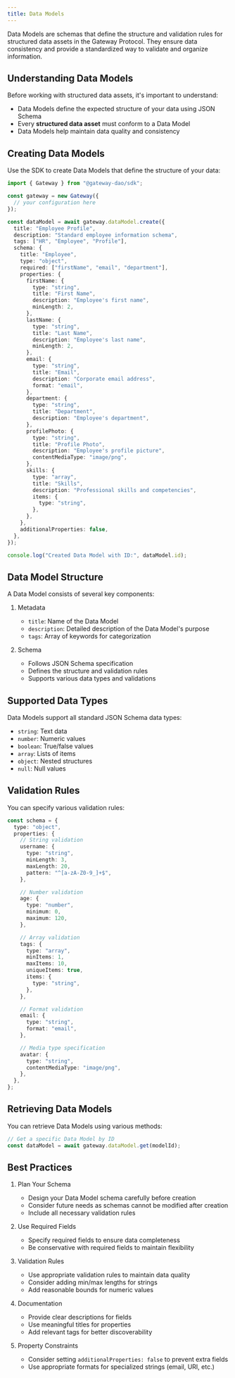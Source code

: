 ```yaml
---
title: Data Models
---
```


Data Models are schemas that define the structure and validation rules for structured data assets in the Gateway Protocol. They ensure data consistency and provide a standardized way to validate and organize information.

## Understanding Data Models

Before working with structured data assets, it's important to understand:

- Data Models define the expected structure of your data using JSON Schema
- Every **structured data asset** must conform to a Data Model
- Data Models help maintain data quality and consistency

## Creating Data Models

Use the SDK to create Data Models that define the structure of your data:

```typescript
import { Gateway } from "@gateway-dao/sdk";

const gateway = new Gateway({
  // your configuration here
});

const dataModel = await gateway.dataModel.create({
  title: "Employee Profile",
  description: "Standard employee information schema",
  tags: ["HR", "Employee", "Profile"],
  schema: {
    title: "Employee",
    type: "object",
    required: ["firstName", "email", "department"],
    properties: {
      firstName: {
        type: "string",
        title: "First Name",
        description: "Employee's first name",
        minLength: 2,
      },
      lastName: {
        type: "string",
        title: "Last Name",
        description: "Employee's last name",
        minLength: 2,
      },
      email: {
        type: "string",
        title: "Email",
        description: "Corporate email address",
        format: "email",
      },
      department: {
        type: "string",
        title: "Department",
        description: "Employee's department",
      },
      profilePhoto: {
        type: "string",
        title: "Profile Photo",
        description: "Employee's profile picture",
        contentMediaType: "image/png",
      },
      skills: {
        type: "array",
        title: "Skills",
        description: "Professional skills and competencies",
        items: {
          type: "string",
        },
      },
    },
    additionalProperties: false,
  },
});

console.log("Created Data Model with ID:", dataModel.id);
```

## Data Model Structure

A Data Model consists of several key components:

1. Metadata

   - `title`: Name of the Data Model
   - `description`: Detailed description of the Data Model's purpose
   - `tags`: Array of keywords for categorization

2. Schema

   - Follows JSON Schema specification
   - Defines the structure and validation rules
   - Supports various data types and validations

## Supported Data Types

Data Models support all standard JSON Schema data types:

- `string`: Text data
- `number`: Numeric values
- `boolean`: True/false values
- `array`: Lists of items
- `object`: Nested structures
- `null`: Null values

## Validation Rules

You can specify various validation rules:

```typescript
const schema = {
  type: "object",
  properties: {
    // String validation
    username: {
      type: "string",
      minLength: 3,
      maxLength: 20,
      pattern: "^[a-zA-Z0-9_]+$",
    },

    // Number validation
    age: {
      type: "number",
      minimum: 0,
      maximum: 120,
    },

    // Array validation
    tags: {
      type: "array",
      minItems: 1,
      maxItems: 10,
      uniqueItems: true,
      items: {
        type: "string",
      },
    },

    // Format validation
    email: {
      type: "string",
      format: "email",
    },

    // Media type specification
    avatar: {
      type: "string",
      contentMediaType: "image/png",
    },
  },
};
```

## Retrieving Data Models

You can retrieve Data Models using various methods:

```typescript
// Get a specific Data Model by ID
const dataModel = await gateway.dataModel.get(modelId);
```

## Best Practices

1. Plan Your Schema

   - Design your Data Model schema carefully before creation
   - Consider future needs as schemas cannot be modified after creation
   - Include all necessary validation rules

2. Use Required Fields

   - Specify required fields to ensure data completeness
   - Be conservative with required fields to maintain flexibility

3. Validation Rules

   - Use appropriate validation rules to maintain data quality
   - Consider adding min/max lengths for strings
   - Add reasonable bounds for numeric values

4. Documentation

   - Provide clear descriptions for fields
   - Use meaningful titles for properties
   - Add relevant tags for better discoverability

5. Property Constraints

   - Consider setting `additionalProperties: false` to prevent extra fields
   - Use appropriate formats for specialized strings (email, URI, etc.)
